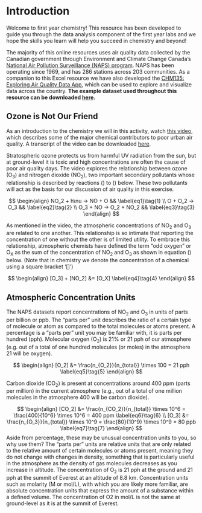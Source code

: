 # Introduction {#intro}

Welcome to first year chemistry! This resource has been developed to guide you through the data analysis component of the first year labs and we hope the skills you learn will help you succeed in chemistry and beyond! 

The majority of this online resources uses air quality data collected by the Canadian government through Environment and Climate Change Canada’s [National Air Pollution Surveillance (NAPS) program](https://www.canada.ca/en/environment-climate-change/services/air-pollution/monitoring-networks-data/national-air-pollution-program.html). NAPS has been operating since 1969, and has 286 stations across 203 communities. As a companion to this Excel resource we have also developed the [CHM135: Exploring Air Quality Data App](https://davidrosshall.shinyapps.io/AirQualityApp/), which can be used to explore and visualize data across the country. **The example dataset used throughout this resource can be downloaded [here](./datasets/Toronto_60410_2018_Day7to13.csv).**

## Ozone is Not Our Friend

As an introduction to the chemistry we will in this activity, watch [this video](https://play.library.utoronto.ca/watch/1f19e6aa27d9c50e551ee8848292fe7c), which describes some of the major chemical contributors to poor urban air quality. A transcript of the video can be downloaded [here](./datasets/Chem_Air_Quality_Transcript.pdf).

Stratospheric ozone protects us from harmful UV radiation from the sun, but at ground-level it is toxic and high concentrations are often the cause of poor air quality days. The video explores the relationship between ozone (O~3~) and nitrogen dioxide (NO~2~), two important secondary pollutants whose relationship is described by reactions (\ref{eq1}) to (\ref{eq3}) below. These two pollutants will act as the basis for our discussion of air quality in this exercise.

$$
\begin{align}
    NO_2 + h\nu → NO + O && \label{eq1}\tag{1} \\
O + O_2 →  O_3 &&  \label{eq2}\tag{2}  \\
    O_3 + NO →  O_2 + NO_2 &&  \label{eq3}\tag{3}
\end{align}
$$

As mentioned in the video, the atmospheric concentrations of NO~2~ and O~3~ are related to one another. This relationship is so intimate that reporting the concentration of one without the other is of limited utility. To embrace this relationship, atmospheric chemists have defined the term “odd oxygen” or O~X~ as the sum of the concentration of NO~2~ and O~3~ as shown in equation (\ref{eq4}) below. (Note that in chemistry we denote the concentration of a chemical using a square bracket '[]')

$$
\begin{align}
    [O_3] + [NO_2] &= [O_X] \label{eq4}\tag{4} 
\end{align}
$$

## Atmospheric Concentration Units

The NAPS datasets report concentrations of NO~2~ and O~3~ in units of parts per billion or ppb. The “parts per” unit describes the ratio of a certain type of molecule or atom as compared to the total molecules or atoms present. A percentage is a “parts per” unit you may be familiar with, it is parts per hundred (pph). Molecular oxygen (O~2~) is 21% or 21 pph of our atmosphere (e.g. out of a total of one hundred molecules (or moles) in the atmosphere 21 will be oxygen).

$$
\begin{align}
    [O_2] &= \frac{n_{O_2}}{n_{total}} \times 100 = 21 pph \label{eq5}\tag{5} 
\end{align}
$$

Carbon dioxide (CO~2~) is present at concentrations around 400 ppm (parts per million) in the current atmosphere (e.g., out of a total of one million molecules in the atmosphere 400 will be carbon dioxide).

$$
\begin{align}
    [CO_2] &= \frac{n_{CO_2}}{n_{total}} \times 10^6 = \frac{400}{10^6} \times 10^6 = 400 ppm \label{eq6}\tag{6} \\ 
    [O_3] &= \frac{n_{O_3}}{n_{total}} \times 10^9 = \frac{80}{10^9} \times 10^9 = 80 ppb \label{eq7}\tag{7}
\end{align}
$$
Aside from percentage, these may be unusual concentration units to you, so why use them? The “parts per” units are relative units that are only related to the relative amount of certain molecules or atoms present, meaning they do not change with changes in density, something that is particularly useful in the atmosphere as the density of gas molecules decreases as you increase in altitude. The concentration of O~2~ is 21 pph at the ground and 21 pph at the summit of Everest at an altitude of 8.8 km. Concentration units such as molarity (M or mol/L), with which you are likely more familiar, are absolute concentration units that express the amount of a substance within a defined volume. The concentration of O2 in mol/L is not the same at ground-level as it is at the summit of Everest.
